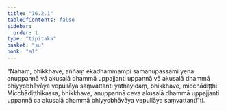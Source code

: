 ```yaml
---
title: "16.2.1"
tableOfContents: false
sidebar:
  order: 1
type: "tipitaka"
basket: "su"
book: "a1"
---
```



<DynamicBreadcrumb />

<Division number="298" book="a1" bookNo="15" page="32">

<Paragraph number="386" book="a1">
“Nāhaṃ, bhikkhave, aññaṃ ekadhammampi samanupassāmi yena anuppannā vā akusalā dhammā uppajjanti uppannā vā akusalā dhammā bhiyyobhāvāya vepullāya saṃvattanti yathayidaṃ, bhikkhave, micchādiṭṭhi. Micchādiṭṭhikassa, bhikkhave, anuppannā ceva akusalā dhammā uppajjanti uppannā ca akusalā dhammā bhiyyobhāvāya vepullāya saṃvattantī”ti.
</Paragraph>
</Division>